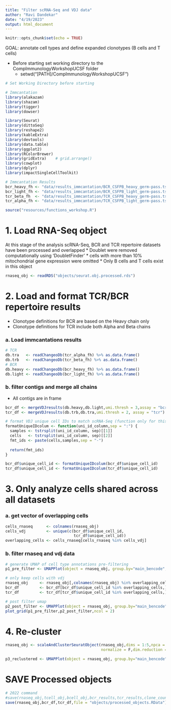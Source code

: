 ```yaml
---
title: "Filter scRNA-Seq and VDJ data"
author: "Ravi Dandekar"
date: "4/19/2023"
output: html_document
---
```


```r
knitr::opts_chunk$set(echo = TRUE)
```

GOAL: annotate cell types and define expanded clonotypes (B cells and T cells)

* Before starting set working directory to the CompImmunologyWorkshopUCSF folder
  * setwd("[PATH]/CompImmunologyWorkshopUCSF")

```r
# Set Working Directory before starting

# Immcantation
library(alakazam)
library(shazam)
library(tigger)
library(dowser)

library(Seurat)
library(dittoSeq)
library(reshape2)
library(kableExtra)
library(devtools)
library(data.table)
library(ggplot2)
library(RColorBrewer)
library(gridExtra)    # grid.arrange()
library(cowplot)
library(dplyr)
library(impactSingleCellToolkit)

# Immcantation Results
bcr_heavy_fh <- "data/results_immcantation/BCR_CSFPB_heavy_germ-pass.tsv"
bcr_light_fh <- "data/results_immcantation/BCR_CSFPB_light_germ-pass.tsv"
tcr_beta_fh  <- "data/results_immcantation/TCR_CSFPB_heavy_germ-pass.tsv"
tcr_alpha_fh <- "data/results_immcantation/TCR_CSFPB_light_germ-pass.tsv"

source("resources/functions_workshop.R")
```


# 1. Load RNA-Seq object

At this stage of the analysis scRNA-Seq, BCR and TCR repertoire datasets have been processed and overlapped
* Doublet were removed computationally using 'DoubletFinder'
* cells with more than 10% mitochondrial gene expression were omitted
* Only B cells and T cells exist in this object

```r
rnaseq_obj <- readRDS("objects/seurat.obj.processed.rds")
```

# 2. Load and format TCR/BCR repertoire results

* Clonotype definitions for BCR are based on the Heavy chain only
* Clonotype definitions for TCR include both Alpha and Beta chains

### a. Load immcantations results
```r
# TCR
db.tra   <- readChangeoDb(tcr_alpha_fh) %>% as.data.frame()
db.trb   <- readChangeoDb(tcr_beta_fh) %>% as.data.frame()
# BCR
db.heavy <- readChangeoDb(bcr_heavy_fh) %>% as.data.frame()
db.light <- readChangeoDb(bcr_light_fh) %>% as.data.frame()
```

### b. filter contigs and merge all chains
* All contigs are in frame
```r
bcr_df <- mergeVDJresults(db.heavy,db.light,umi.thresh = 3,assay = "bcr")
tcr_df <- mergeVDJresults(db.trb,db.tra,umi.thresh = 2, assay = "tcr")

# format VDJ unique cell IDs to match scRNA-Seq (function only for this workshop)
formatUniqueIDcolum <- function(uni_id_column,sep = ":") {
  samples <- tstrsplit(uni_id_column, sep)[[1]]
  cells   <- tstrsplit(uni_id_column, sep)[[2]]
  fmt_ids <- paste(cells,samples,sep = "-")
  
  return(fmt_ids)
}

bcr_df$unique_cell_id <- formatUniqueIDcolum(bcr_df$unique_cell_id)
tcr_df$unique_cell_id <- formatUniqueIDcolum(tcr_df$unique_cell_id)
```


# 3. Only analyze cells shared across all datasets

### a. get vector of overlapping cells
```r
cells_rnaseq      <- colnames(rnaseq_obj)
cells_vdj         <- unique(c(bcr_df$unique_cell_id,
                              tcr_df$unique_cell_id))
overlapping_cells <- cells_rnaseq[cells_rnaseq %in% cells_vdj]
```

### b. filter rnaseq and vdj data
```r
# generate UMAP of cell type annotations pre-filtering
p1_pre_filter <- UMAPPlot(object = rnaseq_obj, group.by="main_bencode", pt.size=0.3, label = T)

# only keep cells with vdj
rnaseq_obj     <- rnaseq_obj[,colnames(rnaseq_obj) %in% overlapping_cells]
bcr_df         <- bcr_df[bcr_df$unique_cell_id %in% overlapping_cells,]
tcr_df         <- tcr_df[tcr_df$unique_cell_id %in% overlapping_cells,]

# post filter umap
p2_post_filter <- UMAPPlot(object = rnaseq_obj, group.by="main_bencode", pt.size=0.3, label = T)
plot_grid(p1_pre_filter,p2_post_filter,ncol = 2)
```

# 4. Re-cluster
```r
rnaseq_obj <- scaleAndClusterSeuratObject(rnaseq_obj,dims = 1:5,npca = 5,resolution = 0.3,
                                          normalize = F,dim.reduction = T)

p3_reclustered <- UMAPPlot(object = rnaseq_obj, group.by="main_bencode", pt.size=0.3, label = T)
```


# SAVE Processed objects
```r
# 2022 command
#save(rnaseq_obj,tcell_obj,bcell_obj,bcr_results,tcr_results,clone_counts_tcr,clone_counts_bcr,file = "objects/processed_objects.RData")
save(rnaseq_obj,bcr_df,tcr_df,file = "objects/processed_objects.RData")
```
